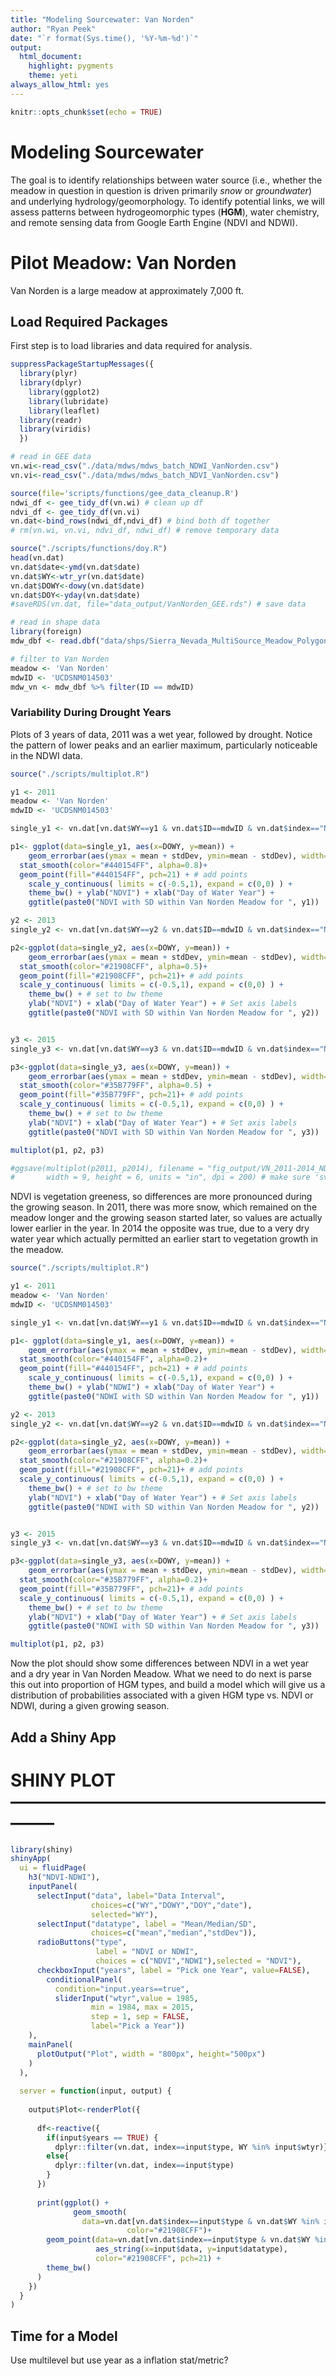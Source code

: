 ```yaml
---
title: "Modeling Sourcewater: Van Norden"
author: "Ryan Peek"
date: "`r format(Sys.time(), '%Y-%m-%d')`"
output:
  html_document:
    highlight: pygments
    theme: yeti
always_allow_html: yes
---
```


```r
knitr::opts_chunk$set(echo = TRUE)
```
# Modeling Sourcewater

The goal is to identify relationships between water source 
(i.e., whether the meadow in question in question is driven primarily *snow* or *groundwater*) and underlying hydrology/geomorphology. To identify potential links, we will assess patterns between hydrogeomorphic types (**HGM**), water chemistry, and remote sensing data
from Google Earth Engine (NDVI and NDWI).

# Pilot Meadow: Van Norden

Van Norden is a large meadow at approximately 7,000 ft. 

## Load Required Packages
First step is to load libraries and data required for analysis.

```r
suppressPackageStartupMessages({
  library(plyr)
  library(dplyr)
	library(ggplot2)
	library(lubridate)
	library(leaflet)
  library(readr)
  library(viridis)
  })
```

```r
# read in GEE data
vn.wi<-read_csv("./data/mdws/mdws_batch_NDWI_VanNorden.csv")
vn.vi<-read_csv("./data/mdws/mdws_batch_NDVI_VanNorden.csv")

source(file='scripts/functions/gee_data_cleanup.R')
ndwi_df <- gee_tidy_df(vn.wi) # clean up df
ndvi_df <- gee_tidy_df(vn.vi)
vn.dat<-bind_rows(ndwi_df,ndvi_df) # bind both df together
# rm(vn.wi, vn.vi, ndvi_df, ndwi_df) # remove temporary data

source("./scripts/functions/doy.R")
head(vn.dat)
vn.dat$date<-ymd(vn.dat$date)
vn.dat$WY<-wtr_yr(vn.dat$date)
vn.dat$DOWY<-dowy(vn.dat$date)
vn.dat$DOY<-yday(vn.dat$date)
#saveRDS(vn.dat, file="data_output/VanNorden_GEE.rds") # save data 

# read in shape data
library(foreign)
mdw_dbf <- read.dbf("data/shps/Sierra_Nevada_MultiSource_Meadow_Polygons_Compilation_v1_simplify10m.dbf")

# filter to Van Norden
meadow <- 'Van Norden'
mdwID <- 'UCDSNM014503'
mdw_vn <- mdw_dbf %>% filter(ID == mdwID)

```

### Variability During Drought Years

Plots of 3 years of data, 2011 was a wet year, followed by drought. Notice the pattern of lower peaks and an earlier maximum, particularly noticeable in the NDWI data.

```r

source("./scripts/multiplot.R")

y1 <- 2011
meadow <- 'Van Norden'
mdwID <- 'UCDSNM014503'

single_y1 <- vn.dat[vn.dat$WY==y1 & vn.dat$ID==mdwID & vn.dat$index=="NDVI",]

p1<- ggplot(data=single_y1, aes(x=DOWY, y=mean)) + 
	geom_errorbar(aes(ymax = mean + stdDev, ymin=mean - stdDev), width=0.2, color="gray30", alpha=0.5) +
  stat_smooth(color="#440154FF", alpha=0.8)+
  geom_point(fill="#440154FF", pch=21) + # add points
	scale_y_continuous( limits = c(-0.5,1), expand = c(0,0) ) +
	theme_bw() + ylab("NDVI") + xlab("Day of Water Year") +
	ggtitle(paste0("NDVI with SD within Van Norden Meadow for ", y1))

y2 <- 2013
single_y2 <- vn.dat[vn.dat$WY==y2 & vn.dat$ID==mdwID & vn.dat$index=="NDVI",]

p2<-ggplot(data=single_y2, aes(x=DOWY, y=mean)) + 
	geom_errorbar(aes(ymax = mean + stdDev, ymin=mean - stdDev), width=0.2, alpha=0.8, color="gray30") +
  stat_smooth(color="#21908CFF", alpha=0.5)+
  geom_point(fill="#21908CFF", pch=21)+ # add points
  scale_y_continuous( limits = c(-0.5,1), expand = c(0,0) ) +
	theme_bw() + # set to bw theme
	ylab("NDVI") + xlab("Day of Water Year") + # Set axis labels
	ggtitle(paste0("NDVI with SD within Van Norden Meadow for ", y2))  # title of graph


y3 <- 2015
single_y3 <- vn.dat[vn.dat$WY==y3 & vn.dat$ID==mdwID & vn.dat$index=="NDVI",]

p3<-ggplot(data=single_y3, aes(x=DOWY, y=mean)) + 
	geom_errorbar(aes(ymax = mean + stdDev, ymin=mean - stdDev), width=0.2, alpha=0.8, color="gray30") +
  stat_smooth(color="#35B779FF", alpha=0.5) +
  geom_point(fill="#35B779FF", pch=21)+ # add points
  scale_y_continuous( limits = c(-0.5,1), expand = c(0,0) ) +
	theme_bw() + # set to bw theme
	ylab("NDVI") + xlab("Day of Water Year") + # Set axis labels
	ggtitle(paste0("NDVI with SD within Van Norden Meadow for ", y3))  #

multiplot(p1, p2, p3) 

#ggsave(multiplot(p2011, p2014), filename = "fig_output/VN_2011-2014_NDVI.svg",
#       width = 9, height = 6, units = "in", dpi = 200) # make sure 'svglite' installed
```

NDVI is vegetation greeness, so differences are more pronounced during the growing season. In 2011, there was more snow, which remained on the meadow longer and the growing season started later, so values are actually lower earlier in the year. In 2014 the opposite was true, due to a very dry water year which actually permitted an earlier start to vegetation growth in the meadow.

```r

source("./scripts/multiplot.R")

y1 <- 2011
meadow <- 'Van Norden'
mdwID <- 'UCDSNM014503'

single_y1 <- vn.dat[vn.dat$WY==y1 & vn.dat$ID==mdwID & vn.dat$index=="NDWI",]

p1<- ggplot(data=single_y1, aes(x=DOWY, y=mean)) + 
	geom_errorbar(aes(ymax = mean + stdDev, ymin=mean - stdDev), width=0.2, color="gray30", alpha=0.5) +
  stat_smooth(color="#440154FF", alpha=0.2)+
  geom_point(fill="#440154FF", pch=21) + # add points
	scale_y_continuous( limits = c(-0.5,1), expand = c(0,0) ) +
	theme_bw() + ylab("NDWI") + xlab("Day of Water Year") +
	ggtitle(paste0("NDWI with SD within Van Norden Meadow for ", y1))

y2 <- 2013
single_y2 <- vn.dat[vn.dat$WY==y2 & vn.dat$ID==mdwID & vn.dat$index=="NDWI",]

p2<-ggplot(data=single_y2, aes(x=DOWY, y=mean)) + 
	geom_errorbar(aes(ymax = mean + stdDev, ymin=mean - stdDev), width=0.2, alpha=0.8, color="gray30") +
  stat_smooth(color="#21908CFF", alpha=0.2)+
  geom_point(fill="#21908CFF", pch=21)+ # add points
  scale_y_continuous( limits = c(-0.5,1), expand = c(0,0) ) +
	theme_bw() + # set to bw theme
	ylab("NDVI") + xlab("Day of Water Year") + # Set axis labels
	ggtitle(paste0("NDWI with SD within Van Norden Meadow for ", y2))  # title of graph


y3 <- 2015
single_y3 <- vn.dat[vn.dat$WY==y3 & vn.dat$ID==mdwID & vn.dat$index=="NDWI",]

p3<-ggplot(data=single_y3, aes(x=DOWY, y=mean)) + 
	geom_errorbar(aes(ymax = mean + stdDev, ymin=mean - stdDev), width=0.2, alpha=0.8, color="gray30") +
  stat_smooth(color="#35B779FF", alpha=0.2)+
  geom_point(fill="#35B779FF", pch=21)+ # add points
  scale_y_continuous( limits = c(-0.5,1), expand = c(0,0) ) +
	theme_bw() + # set to bw theme
	ylab("NDVI") + xlab("Day of Water Year") + # Set axis labels
	ggtitle(paste0("NDWI with SD within Van Norden Meadow for ", y3))  #

multiplot(p1, p2, p3) 

```

Now the plot should show some differences between NDVI in a wet year and a dry year
in Van Norden Meadow. What we need to do next is parse this out into proportion 
of HGM types, and build a model which will give us a distribution of probabilities 
associated with a given HGM type vs. NDVI or NDWI, during a given growing season.


## Add a Shiny App

# SHINY PLOT --------------------------------------------------------------
```r

library(shiny)
shinyApp(
  ui = fluidPage(
    h3("NDVI-NDWI"),
    inputPanel(
      selectInput("data", label="Data Interval",
                  choices=c("WY","DOWY","DOY","date"), 
                  selected="WY"),
      selectInput("datatype", label = "Mean/Median/SD", 
                  choices=c("mean","median","stdDev")),
      radioButtons("type", 
                   label = "NDVI or NDWI", 
                   choices = c("NDVI","NDWI"),selected = "NDVI"),
      checkboxInput("years", label = "Pick one Year", value=FALSE),
        conditionalPanel(
          condition="input.years==true",
          sliderInput("wtyr",value = 1985, 
                  min = 1984, max = 2015, 
                  step = 1, sep = FALSE,
                  label="Pick a Year"))
    ),
    mainPanel(
      plotOutput("Plot", width = "800px", height="500px")
    )
  ),
  
  server = function(input, output) {
    
    output$Plot<-renderPlot({
      
      df<-reactive({
        if(input$years == TRUE) {
          dplyr::filter(vn.dat, index==input$type, WY %in% input$wtyr)}
        else{
          dplyr::filter(vn.dat, index==input$type)
        }
      })
      
      print(ggplot() + 
              geom_smooth(
                data=vn.dat[vn.dat$index==input$type & vn.dat$WY %in% input$wtyr,], aes_string(x=input$data, y=input$datatype),
                          color="#21908CFF")+
        geom_point(data=vn.dat[vn.dat$index==input$type & vn.dat$WY %in% input$wtyr,], 
                   aes_string(x=input$data, y=input$datatype),
                   color="#21908CFF", pch=21) + 
        theme_bw()
      )
    })
  }
)
```

## Time for a Model

Use multilevel but use year as a inflation stat/metric?

